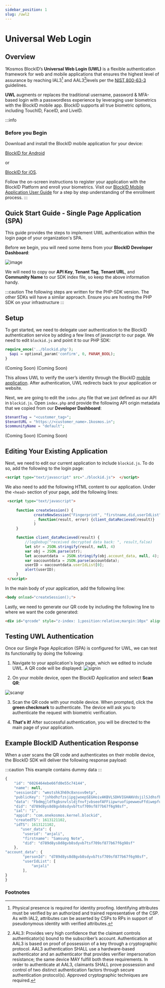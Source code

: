 ```yaml
---
sidebar_position: 1
slug: /uwl2
---
```



# Universal Web Login

## Overview



1Kosmos BlockID’s **Universal Web Login (UWL)** is a flexible authentication framework for web and mobile applications that ensures the highest level of assurance by reaching IAL3[^1] and AAL3[^2]levels per the [NIST 800-63-3](https://doi.org/10.6028/NIST.SP.800-63-3) guidelines. 

**UWL** augments or replaces the traditional username, password & MFA-based login with a passwordless experience by leveraging user biometrics with the BlockID mobile app. BlockID supports all true biometric options, including TouchID, FaceID, and LiveID.

:::info
### Before you Begin
Download and install the BlockID mobile application for your device: 

[BlockID for Android](https://play.google.com/store/apps/details?id=com.onekosmos.kernel.blockid)

 or 

[BlockID for iOS](https://apps.apple.com/us/app/blockid/id1539421428). 

Follow the on-screen instructions to register your application with the BlockID Platform and enroll your biometrics. Visit our [BlockID Mobile Application User Guide](https://1kosmos.document360.io/docs/blockid-mobile-application-user-guide#EnrollBio) for a step by step understanding of the enrollment process.
:::

## Quick Start Guide - Single Page Application (SPA)
This guide provides the steps to implement UWL authentication within the login page of your organization's SPA.

Before we begin, you will need some items from your **BlockID Developer Dashboard**:

![image](../static/img/uwl/uwlapi.png)

We will need to copy our **API Key**, **Tenant Tag**, **Tenant URL**, and **Community Name** to our 
SDK index file, so keep the above information handy. 

:::caution
The following steps are written for the PHP-SDK version. The other SDKs will have a similar approach. Ensure you are hosting the PHP SDK on your infrastructure 
:::

## Setup
To get started, we need to delegate user authentication to the BlockID authentication service by adding a few lines of javascript to our page. We need to edit `blockid.js` and point it to our PHP SDK: 


<Tabs groupId="operating-systems">
  <TabItem value="php" label="PHP">  

```php title=src/blockid.php 
require_once('../blockid.php');
  $api = optional_param('confirm', 0, PARAM_BOOL);
}
```
</TabItem>
  <TabItem value="js" label="JavaScript" className="gray-text">
(Coming Soon)
</TabItem>
  <TabItem value="node" label="NodeJS" className="gray-text">
(Coming Soon)
</TabItem>
</Tabs>

This allows UWL to verify the user’s identity through the BlockID [mobile application](https://docs.1kosmos.com/docs/blockid-mobile-application-user-guide). After authentication, UWL  redirects back to your application or website. 

Next, we are going to edit the `index.php` file that we just defined as our API in `blockid.js`. Open `index.php` and provide the following API origin metadata that we copied from our **Developer Dashboard**:


<Tabs groupId="operating-systems">
 <TabItem value="php" label="PHP">

 ```php title=src/index.php 
 $tenantTag = "<customer_tag>";
 $tenantURL = "https://<customer_name>.1kosmos.in";
 $communityName = "default";
 ```
 </TabItem>
 <TabItem value="js" label="JavaScript" className="gray-text">
(Coming Soon)
 </TabItem>
 <TabItem value="node" label="NodeJS" className="gray-text">
(Coming Soon)
 </TabItem>
</Tabs>

##  Editing Your Existing Application

Next, we need to edit our current application to include `blockid.js`. To do so, add the following to the login page:
```html
<script type="text/javascript" src="./blockid.js">  </script>
```
We also need to add the following HTML content to our application. Under the `<head>` section of your page, add the following lines:

```html
 <script type="text/javascript">
 
     function createSession() {
             createNewSession("Fingerprint", "firstname,did,userIdList", "qrcode",null 
             , function(result, error) {client_dataRecieved(result)}
             )
     }

     function client_dataRecieved(result) {
         //logDebug("received decrypted data back: ", result,false)
         let str = JSON.stringify(result, null, 4)
         var obj = JSON.parse(str);
         let accountdata  = JSON.stringify(obj.account_data, null, 4);
         var oaccountdata = JSON.parse(accountdata);
         userID = oaccountdata.userIdList[0];
         alert(userID);
     }
 </script>
```

In the main body of your application, add the following line:
```html
<body onload="createSession();">
  ```
  
 Lastly, we need to generate our QR code by including the following line to where we want the code generated:
 ```html
 <div id="qrcode" style="z-index: 1;position:relative;margin:10px" align="center"> </div>
```


## Testing UWL Authentication
  
Once our Single Page Application (SPA) is configured for UWL, we can test its functionality by doing the following:

1. Navigate to your application's login page, which we edited to include UWL. A QR code will be displayed:
![signin](../static/img/uwl/signin.png)

2. On your mobile device, open the BlockID Application and select **Scan QR**:

![scanqr](../static/img/uwl/scanqr.png)

3. Scan the QR code with your mobile device. When prompted, click the **green checkmark** to authenticate. The device will ask you to authenticate the request with biometric verification. 


4. **That's it!** After successful authentication, you will be directed to the main page of your application. 

## Example BlockID Authentication Response   

When a user scans the QR code and authenticates on their mobile device, the BlockID SDK will deliver the following response payload: 

:::caution
This example contains dummy data
:::

```javascript
{
    "id": "6026464ebe66fd0e55c74144",
    "name": null,
    "sessionId": "wmstshk3h69c8xnsvv0etp",
    "publicKey": "jshbdhzfzsjipgjwoepSEGHoivAKBVLSDHVIGHANVdsjilSJdhsfbgAKJFHlajsFGSDJKFBJSDGFZESFODGJBVESJLJSFVKSAKF",
    "data": "FbdmgjldfkgbsnvlsldjfnvfjvbseofAFFiipwruofipewweuFfdiwepfuiwvdcbEjdpiaoufhuwioeadklhcfjbjdsDSkjfvhesoigvdjbjoifvhesufiwDFrsguhfsklfiorushfvbxkjigjslhidjxviodufjkxvbiseodufhvisfdepirouyfuosfidlxj",
    "did": "d789d8ys8d8gvb8sdyvb7tsf709sf877b67f6g98sf",
    "ial": "1",
    "appid": "com.onekosmos.kernel.blockid",
    "createdTS": 1613121102,
    "idTS": 1613121102,
       "user_data": {
        "userid": "anjali",
        "firstname": "Samsung Note",
        "did": "d789d8ys8d8gvb8sdyvb7tsf709sf877b67f6g98sf"
    },
"account_data": {
        "personId": "d789d8ys8d8gvb8sdyvb7tsf709sf877b67f6g98sf",
        "userIdList": [
            "anjali"
        ],
}
}
```
### Footnotes

[^1]:Physical presence is required for identity proofing. Identifying attributes must be verified by an authorized and trained representative of the CSP. As with IAL2, attributes can be asserted by CSPs to RPs in support of pseudonymous identity with verified attributes.

[^2]:AAL3: Provides very high confidence that the claimant controls authenticator(s) bound to the subscriber’s account. Authentication at AAL3 is based on proof of possession of a key through a cryptographic protocol. AAL3 authentication SHALL use a hardware-based authenticator and an authenticator that provides verifier impersonation resistance; the same device MAY fulfill both these requirements. In order to authenticate at AAL3, claimants SHALL prove possession and control of two distinct authentication factors through secure authentication protocol(s). Approved cryptographic techniques are required.
